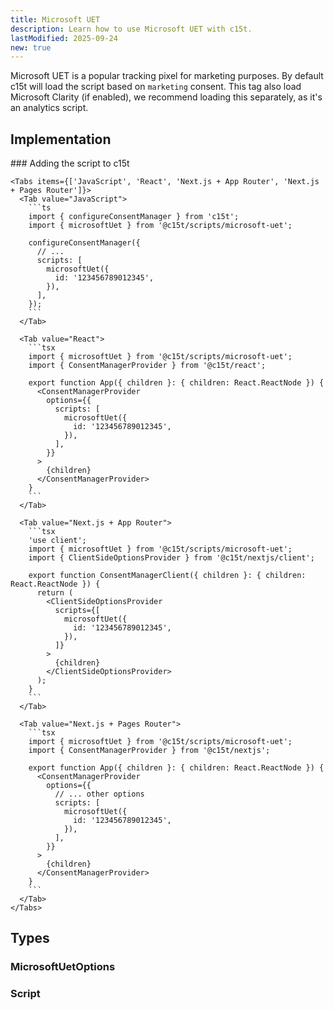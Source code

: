 ```yaml
---
title: Microsoft UET 
description: Learn how to use Microsoft UET with c15t.
lastModified: 2025-09-24
new: true
---
```


Microsoft UET is a popular tracking pixel for marketing purposes. By default c15t will load the script based on `marketing` consent.
This tag also load Microsoft Clarity (if enabled), we recommend loading this separately, as it's an analytics script.

## Implementation

<Steps>
  <Step>
    ### Adding the script to c15t

    <Tabs items={['JavaScript', 'React', 'Next.js + App Router', 'Next.js + Pages Router']}>
      <Tab value="JavaScript">
        ```ts
        import { configureConsentManager } from 'c15t';
        import { microsoftUet } from '@c15t/scripts/microsoft-uet';

        configureConsentManager({
          // ... 
          scripts: [
            microsoftUet({
              id: '123456789012345',
            }),
          ],
        });
        ```
      </Tab>

      <Tab value="React">
        ```tsx
        import { microsoftUet } from '@c15t/scripts/microsoft-uet';
        import { ConsentManagerProvider } from '@c15t/react';

        export function App({ children }: { children: React.ReactNode }) { 
          <ConsentManagerProvider
            options={{
              scripts: [
                microsoftUet({
                  id: '123456789012345',
                }),
              ],
            }}
          >
            {children}
          </ConsentManagerProvider>
        }
        ```
      </Tab>

      <Tab value="Next.js + App Router">
        ```tsx
        'use client';
        import { microsoftUet } from '@c15t/scripts/microsoft-uet';
        import { ClientSideOptionsProvider } from '@c15t/nextjs/client';

        export function ConsentManagerClient({ children }: { children: React.ReactNode }) { 
          return (
            <ClientSideOptionsProvider
              scripts={[
                microsoftUet({
                  id: '123456789012345',
                }),
              ]}
            >
              {children}
            </ClientSideOptionsProvider>
          );
        }
        ```
      </Tab>

      <Tab value="Next.js + Pages Router">
        ```tsx
        import { microsoftUet } from '@c15t/scripts/microsoft-uet';
        import { ConsentManagerProvider } from '@c15t/nextjs';

        export function App({ children }: { children: React.ReactNode }) { 
          <ConsentManagerProvider
            options={{
              // ... other options
              scripts: [
                microsoftUet({
                  id: '123456789012345',
                }),
              ],
            }}
          >
            {children}
          </ConsentManagerProvider>
        }
        ```
      </Tab>
    </Tabs>
  </Step>
</Steps>

## Types

### MicrosoftUetOptions

<AutoTypeTable path="./packages/scripts/src/microsoft-uet.ts" name="MicrosoftUetOptions" />

### Script

<AutoTypeTable path="./packages/core/src/libs/script-loader/types.ts" name="Script" />
